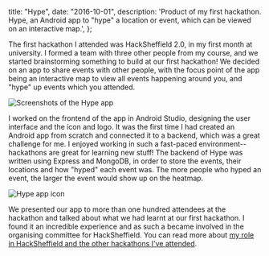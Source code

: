  title: "Hype",
  date: "2016-10-01",
  description:
    'Product of my first hackathon. Hype, an Android app to "hype" a location or event, which can be viewed on an interactive map.',
};

The first hackathon I attended was HackSheffield 2.0, in my first month at university. I formed a team with three other people from my course, and we started brainstorming something to build at our first hackathon! We decided on an app to share events with other people, with the focus point of the app being an interactive map to view all events happening around you, and "hype" up events which you attended.

![Screenshots of the Hype app](hype/screenshots1.png)

I worked on the frontend of the app in Android Studio, designing the user interface and the icon and logo. It was the first time I had created an Android app from scratch and connected it to a backend, which was a great challenge for me. I enjoyed working in such a fast-paced environment--hackathons are great for learning new stuff! The backend of Hype was written using Express and MongoDB, in order to store the events, their locations and how "hyped" each event was. The more people who hyped an event, the larger the event would show up on the heatmap.

![Hype app icon](hype/icon.png "10rem")

We presented our app to more than one hundred attendees at the hackathon and talked about what we had learnt at our first hackathon. I found it an incredible experience and as such a became involved in the organising committee for HackSheffield. You can read more about [my role in HackSheffield and the other hackathons I've attended](/projects/hacksheffield).
